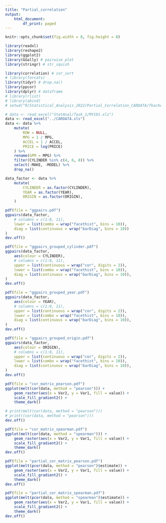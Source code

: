 ```yaml
---
title: "Partial_correlation"
output:
    html_document:
        df_print: paged
---
```




```r
knitr::opts_chunk$set(fig.width = 8, fig.height = 8)

library(readxl)
library(reshape2)
library(ggplot2)
library(GGally) # pairwise plot
library(stringr) # str_squish

library(correlation) # cor_sort
# library(forcats)
library(tidyr) # drop.na()
library(ppcor)
library(dplyr) # dataframe
# library(rlist)
# library(abind)
# setwd("R/Statistical_Analysis_2022/Partial_Correlation_CARDATA/Tkachenko")
```








```r


# data <- read_excel("StatAnal/Task_1/MY101.xls")
data <- read_excel("../CARDATA.xls")
data <- data %>%
    mutate(
        ROW = NULL,
        MPG = 1 / MPG,
        ACCEL = 1 / ACCEL,
        PRICE = log(PRICE)
    ) %>%
    rename(GPM = MPG) %>%
    filter(CYLINDER %in% c(4, 6, 8)) %>%
    select(-MAKE, -MODEL) %>%
    drop_na()

data_factor <- data %>%
    mutate(
        CYLINDER = as.factor(CYLINDER),
        YEAR = as.factor(YEAR),
        ORIGIN = as.factor(ORIGIN),
    )
```


```r

pdf(file = "ggpairs.pdf")
ggpairs(data_factor,
    # columns = c(1:8, 11),
    lower = list(combo = wrap("facethist", bins = 10)),
    diag = list(continuous = wrap("barDiag", bins = 10))
)
dev.off()
```


```r

pdf(file = "ggpairs_grouped_cylinder.pdf")
ggpairs(data_factor,
    aes(colour = CYLINDER),
    # columns = c(1:8, 11),
    upper = list(continuous = wrap("cor", digits = 2)),
    lower = list(combo = wrap("facethist", bins = 10)),
    diag = list(continuous = wrap("barDiag", bins = 10)),
)
dev.off()
```

```r

pdf(file = "ggpairs_grouped_year.pdf")
ggpairs(data_factor,
    aes(colour = YEAR),
    # columns = c(1:8, 11),
    upper = list(continuous = wrap("cor", digits = 2)),
    lower = list(combo = wrap("facethist", bins = 10)),
    diag = list(continuous = wrap("barDiag", bins = 10)),
)
dev.off()
```

```r

pdf(file = "ggpairs_grouped_origin.pdf")
ggpairs(data_factor,
    aes(colour = ORIGIN),
    # columns = c(1:8, 11),
    upper = list(continuous = wrap("cor", digits = 2)),
    lower = list(combo = wrap("facethist", bins = 10)),
    diag = list(continuous = wrap("barDiag", bins = 10)),
)
dev.off()
```


```r
pdf(file = "cor_matrix_pearson.pdf")
ggplot(melt(cor(data, method = "pearson"))) +
    geom_raster(aes(x = Var2, y = Var1, fill = value)) +
    scale_fill_gradient2() +
    theme_dark()

# print(melt(cor(data, method = "pearson")))
# print((cor(data, method = "pearson")))
dev.off()
```

```r
pdf(file = "cor_matrix_spearman.pdf")
ggplot(melt(cor(data, method = "spearman"))) +
    geom_raster(aes(x = Var2, y = Var1, fill = value)) +
    scale_fill_gradient2() +
    theme_dark()
dev.off()
```

```r
pdf(file = "partial_cor_matrix_pearson.pdf")
ggplot(melt(pcor(data, method = "pearson")$estimate)) +
    geom_raster(aes(x = Var2, y = Var1, fill = value)) +
    scale_fill_gradient2() +
    theme_dark()
dev.off()
```

```r
pdf(file = "partial_cor_matrix_spearman.pdf")
ggplot(melt(pcor(data, method = "spearman")$estimate)) +
    geom_raster(aes(x = Var2, y = Var1, fill = value)) +
    scale_fill_gradient2() +
    theme_dark()
dev.off()
```